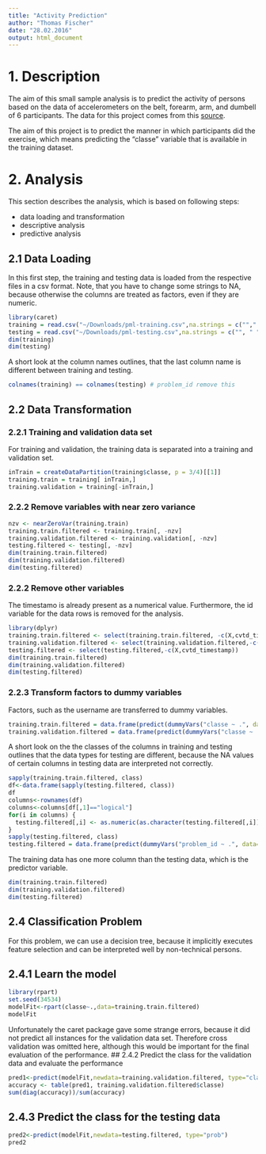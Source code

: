 ```yaml
---
title: "Activity Prediction"
author: "Thomas Fischer"
date: "28.02.2016"
output: html_document
---
```


# 1. Description
The aim of this small sample analysis is to predict the activity of persons based on the data of accelerometers on the belt, forearm, arm, and dumbell of 6 participants. The data for this project comes from this [source](http://groupware.les.inf.puc-rio.br/har).

The aim of this project is to predict the manner in which participants did the exercise, which means predicting the "classe" variable that is available in the training dataset.

# 2. Analysis

This section describes the analysis, which is based on following steps:

* data loading and transformation
* descriptive analysis
* predictive analysis

## 2.1 Data Loading
In this first step, the training and testing data is loaded from the respective files in a csv format. Note, that you have to change some strings to NA, because otherwise the columns are treated as factors, even if they are numeric.

```r
library(caret)
training = read.csv("~/Downloads/pml-training.csv",na.strings = c(""," ", "#DIV/0!", "NA"))
testing = read.csv("~/Downloads/pml-testing.csv",na.strings = c("", " ", "#DIV/0!", "NA"))
dim(training)
dim(testing)
```

A short look at the column names outlines, that the last column name is different between training and testing.
```r
colnames(training) == colnames(testing) # problem_id remove this
```

## 2.2 Data Transformation
### 2.2.1 Training and validation data set
For training and validation, the training data is separated into a training and validation set.

```r
inTrain = createDataPartition(training$classe, p = 3/4)[[1]]
training.train = training[ inTrain,]
training.validation = training[-inTrain,]
```

### 2.2.2 Remove variables with near zero variance
```r
nzv <- nearZeroVar(training.train)
training.train.filtered <- training.train[, -nzv]
training.validation.filtered <- training.validation[, -nzv]
testing.filtered <- testing[, -nzv]
dim(training.train.filtered)
dim(training.validation.filtered)
dim(testing.filtered)
```

### 2.2.2 Remove other variables
The timestamo is already present as a numerical value. Furthermore, the id variable for the data rows is removed for the analysis.
```r
library(dplyr)
training.train.filtered <- select(training.train.filtered, -c(X,cvtd_timestamp))
training.validation.filtered <- select(training.validation.filtered,-c(X,cvtd_timestamp))
testing.filtered <- select(testing.filtered,-c(X,cvtd_timestamp))
dim(training.train.filtered)
dim(training.validation.filtered)
dim(testing.filtered)
```

### 2.2.3 Transform factors to dummy variables
Factors, such as the username are transferred to dummy variables.
```r
training.train.filtered = data.frame(predict(dummyVars("classe ~ .", data=training.train.filtered), newdata=training.train.filtered),classe=training.train.filtered$classe)
training.validation.filtered = data.frame(predict(dummyVars("classe ~ .", data=training.validation.filtered), newdata=training.validation.filtered),classe=training.validation.filtered$classe)
```

A short look on the the classes of the columns in training and testing outlines that the data types for testing are different, because the NA values of certain columns in testing data are interpreted not correctly.

```r
sapply(training.train.filtered, class)
df<-data.frame(sapply(testing.filtered, class))
df
columns<-rownames(df)
columns<-columns[df[,1]=="logical"]
for(i in columns) {
  testing.filtered[,i] <- as.numeric(as.character(testing.filtered[,i]))
}
sapply(testing.filtered, class)
testing.filtered = data.frame(predict(dummyVars("problem_id ~ .", data=testing.filtered), newdata=testing.filtered))
```
The training data has one more column than the testing data, which is the predictor variable.
```r
dim(training.train.filtered)
dim(training.validation.filtered)
dim(testing.filtered)
```

## 2.4 Classification Problem
For this problem, we can use a decision tree, because it implicitly executes feature selection and can be interpreted well by non-technical persons.

## 2.4.1 Learn the model
```r
library(rpart)
set.seed(34534)
modelFit<-rpart(classe~.,data=training.train.filtered)
modelFit
```
Unfortunately the caret package gave some strange errors, because it did not predict all instances for the validation data set. Therefore cross validation was omitted here, although this would be important for the final evaluation of the performance.
## 2.4.2 Predict the class for the validation data and evaluate the performance
```r
pred1<-predict(modelFit,newdata=training.validation.filtered, type="class")
accuracy <- table(pred1, training.validation.filtered$classe)
sum(diag(accuracy))/sum(accuracy)
```

## 2.4.3 Predict the class for the testing data
```r
pred2<-predict(modelFit,newdata=testing.filtered, type="prob")
pred2
```